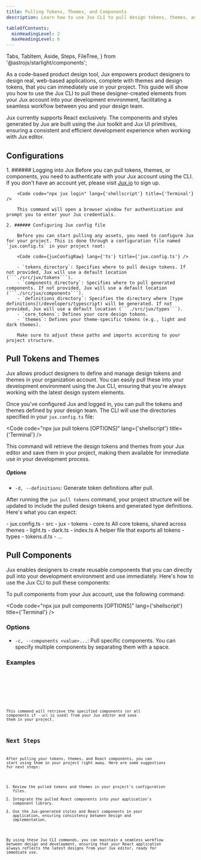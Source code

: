 ```yaml
---
title: Pulling Tokens, Themes, and Components
description: Learn how to use Jux CLI to pull design tokens, themes, and React components created by product designers from your Jux editor for immediate use in your development environment.

tableOfContents:
  minHeadingLevel: 2
  maxHeadingLevel: 6
---
```


  Tabs,
  TabItem,
  Aside,
  Steps,
  FileTree,
} from '@astrojs/starlight/components';

As a code-based product design tool, Jux empowers product designers to design real, web-based applications, complete with themes and design tokens, that you can immediately use in your project. This guide will show you how to use the Jux CLI to pull these designer-created elements from your Jux account into your development environment, facilitating a seamless workflow between you and your design team.

<Aside>
  Jux currently supports React exclusively. The components and styles generated
  by Jux are built using the Jux toolkit and Jux UI primitives, ensuring a
  consistent and efficient development experience when working with Jux editor.
</Aside>

## Configurations

<Steps>
    1. ###### Logging into Jux
        Before you can pull tokens, themes, or components, you need to authenticate with your Jux account using the CLI. If you don't have an account yet, please visit <a href="https://www.jux.io" target={"_blank"}>Jux.io</a> to sign up.

        <Code code="npx jux login" lang={'shellscript'} title={'Terminal'} />

        This command will open a browser window for authentication and prompt you to enter your Jux credentials.

    2. ###### Configuring Jux config file

        Before you can start pulling any assets, you need to configure Jux for your project. This is done through a configuration file named `jux.config.ts` in your project root:

        <Code code={juxConfigRaw} lang={'ts'} title={'jux.config.ts'} />

        - `tokens_directory`: Specifies where to pull design tokens. If not provided, Jux will use a default location (```./src/jux/tokens```).
        - `components_directory`: Specifies where to pull generated components. If not provided, Jux will use a default location (```./src/jux/components```).
        - `definitions_directory`: Specifies the directory where [type definitions](/developers/typescript) will be generated. If not provided, Jux will use a default location (```./src/jux/types```).
        - `core_tokens`: Defines your core design tokens.
        - `themes`: Defines your theme-specific tokens (e.g., light and dark themes).

        Make sure to adjust these paths and imports according to your project structure.

</Steps>

## Pull Tokens and Themes

Jux allows product designers to define and manage design tokens and themes in your organization account. You can easily pull these into your development environment using the Jux CLI, ensuring that you're always working with the latest design system elements.

Once you've configured Jux and logged in, you can pull the tokens and themes defined by your design team. The CLI will use the directories specified in your `jux.config.ts` file:

<Code
  code="npx jux pull tokens [OPTIONS]"
  lang={'shellscript'}
  title={'Terminal'}
/>

This command will retrieve the design tokens and themes from your Jux editor and save them in your project, making them available for immediate use in your development process.

##### Options

- `-d, --definitions`: Generate token definitions after pull.

After running the `jux pull tokens` command, your project structure will be updated to include the pulled design tokens and generated type definitions. Here's what you can expect:

<FileTree>
  - jux.config.ts - src - jux - tokens - core.ts All core tokens, shared across
  themes - light.ts - dark.ts - index.ts A helper file that exports all tokens -
  types - tokens.d.ts - …
</FileTree>

## Pull Components

Jux enables designers to create reusable components that you can directly pull into your development environment and use immediately. Here's how to use the Jux CLI to pull these components:

To pull components from your Jux account, use the following command:

<Code
  code="npx jux pull components [OPTIONS]"
  lang={'shellscript'}
  title={'Terminal'}
/>

### Options

- `-c, --components <value>...`: Pull specific components. You can specify multiple components by separating them with a space.

### Examples

<Tabs>
  <TabItem label="Pull specific components">
    <Code
      code="npx jux pull -c navbar footer dialog"
      lang={'shellscript'}
      title={'Terminal'}
    />
  </TabItem>
  <TabItem label="Pull all components">
    <Code code="npx jux pull --all" lang={'shellscript'} title={'Terminal'} />
  </TabItem>
</Tabs>

This command will retrieve the specified components (or all components if `--all` is used) from your Jux editor and save them in your project.

## Next Steps

After pulling your tokens, themes, and React components, you can start using them in your project right away. Here are some suggestions for next steps:

1. Review the pulled tokens and themes in your project's configuration files.
2. Integrate the pulled React components into your application's component library.
3. Use the Jux-generated styles and React components in your application, ensuring consistency between design and implementation.

By using these Jux CLI commands, you can maintain a seamless workflow between design and development, ensuring that your React application always reflects the latest designs from your Jux editor, ready for immediate use.
